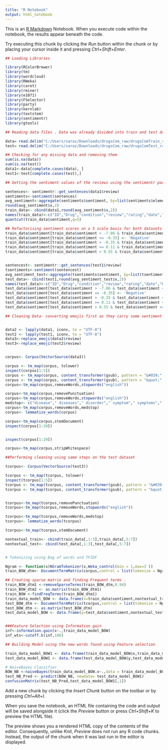 ---
title: "R Notebook"
output: html_notebook
---

This is an [R Markdown](http://rmarkdown.rstudio.com) Notebook. When you execute code within the notebook, the results appear beneath the code. 

Try executing this chunk by clicking the *Run* button within the chunk or by placing your cursor inside it and pressing *Ctrl+Shift+Enter*. 

```{r}
## Loading Libraries

library(RColorBrewer)
library(tm)
library(wordcloud)
library(RWeka)
library(caret)
library(rminer)
library(e1071)
library(FSelector)
library(party)
library(kernlab)
library(textstem)
library(sentimentr)
library(gtools)

## Reading data files . Data was already divided into train and test data

data= read.delim("C:/Users/saraz/Downloads/drugsCom_raw/drugsComTrain_raw.tsv", sep = '\t', header = TRUE,na.strings=c("","NA"),stringsAsFactors = FALSE)
test= read.delim("C:/Users/saraz/Downloads/drugsCom_raw/drugsComTest_raw.tsv", sep = '\t', header = TRUE,na.strings = c("","NA"),stringsAsFactors = FALSE)

## Checking for any missing data and removing them
sum(is.na(data))
sum(is.na(test))
data1<-data[complete.cases(data), ]
test1<-test[complete.cases(test),]

## Getting the sentiment values of the reviews using the sentimentr package for both test and train data.Using quantcut to balance out dataset.

sentences<- sentimentr::get_sentences(data1$review)
sentiments<-sentiment(sentences)
avg_sentiment<-aggregate(sentiments$sentiment, by=list(sentiments$element_id), FUN=sum)
round(avg_sentiment$x,2)
train_data<- cbind(data1,round(avg_sentiment$x,2))
names(train_data)<-c("ID","Drug","condition","review","rating","date","Hit_count","sentiment")
quantcut(train_data$sentiment,q=5)

## Refactorising sentiment scores on a 5 scale basis for both datasets
train_data$sentiment[train_data$sentiment > -7.06 & train_data$sentiment < -0.77] <- 'VeryNegative'
train_data$sentiment[train_data$sentiment <= -0.35] <- 'Negative'
train_data$sentiment[train_data$sentiment > -0.35 & train_data$sentiment < 0.11] <- 'Neutral'
train_data$sentiment[train_data$sentiment >= 0.11 & train_data$sentiment <= 0.55] <- 'Positive'
train_data$sentiment[train_data$sentiment > 0.55 & train_data$sentiment <= 6.27] <- 'VeryPositive'


sentencest<- sentimentr::get_sentences(test1$review)
tsentiments<-sentiment(sentencest)
avg_sentiment_test<-aggregate(tsentiments$sentiment, by=list(tsentiments$element_id), FUN=sum)
test_data<- cbind(test1,round(avg_sentiment_test$x,2))
names(test_data)<-c("ID","Drug","condition","review","rating","date","Hit_count","sentiment")
test_data$sentiment[test_data$sentiment > -7.06 & test_data$sentiment < -0.77] <- 'VeryNegative'
test_data$sentiment[test_data$sentiment <= -0.35] <- 'Negative'
test_data$sentiment[test_data$sentiment > -0.35 & test_data$sentiment < 0.11] <- 'Neutral'
test_data$sentiment[test_data$sentiment >= 0.11 & test_data$sentiment <= 0.55] <- 'Positive'
test_data$sentiment[test_data$sentiment > 0.55 & test_data$sentiment <= 6.27] <- 'VeryPositive'

## Cleaning Data- converting emojis first as they carry some sentiment score,then removing special comma representations(&#039,quot),removing english stop words and domain based stop words.Domain stop words removed from following the medhelp book,followed by lemmatization and stemming.removing punctuation after emoji conversion and stripping whitspace.


data2 <- lapply(data1, iconv, to = "UTF-8")
test2 <- lapply(test1, iconv, to = "UTF-8")
data3<-replace_emoji(data2$review)
test3<-replace_emoji(test2$review)


corpus<- Corpus(VectorSource(data3))

corpus <- tm_map(corpus, tolower)
inspect(corpus[1:5])
corpus <- tm_map(corpus, content_transformer(gsub), pattern = "&#039;", replacement="'")
corpus <- tm_map(corpus, content_transformer(gsub), pattern = "&quot;", replacement="'")
corpus<-tm_map(corpus,removeWords,stopwords("english"))

corpus<-tm_map(corpus,removePunctuation)
corpus<-tm_map(corpus,removeWords,stopwords("english"))
medstop<- c("disease"," diseases"," disorder"," symptom"," symptoms"," drug"," drugs","problems"," problem","prob"," probs"," med"," meds","pill"," pills"," medicine"," medicines"," medication"," medications"," treatment"," treatments"," caps"," capsules"," capsule","tablet"," tablets"," tabs"," doctor"," dr","  doc"," physician"," physicians"," test"," tests"," testing"," specialist"," specialists","side-effect"," side-effects", "pharmaceutical","pharmaceuticals","pharma","diagnosis","diagnose","diagnosed","exam","challenge","device"," condition"," conditions"," suffer"," suffering ","suffered"," feel"," feeling"," prescription","prescribe","prescribed"," over-the-counter"," otc","almost","also", "although", "always", "among","either","periods","enough","especially","etc","however","especially","rather","regarding","really","just","sex","mainly","nearly","hey","years","litres","time")
corpus<-tm_map(corpus,removeWords,medstop)
corpus<- lemmatize_words(corpus)

corpus<-tm_map(corpus,stemDocument)
inspect(corpus[1:20])


inspect(corpus[1:20])

corpus<-tm_map(corpus,stripWhitespace)

##Performing cleaning using same steps on the test dataset

tcorpus<- Corpus(VectorSource(test3))

tcorpus <- tm_map(tcorpus, tolower)
inspect(tcorpus[1:5])
tcorpus <- tm_map(tcorpus, content_transformer(gsub), pattern = "&#039;", replacement="'")
tcorpus <- tm_map(tcorpus, content_transformer(gsub), pattern = "&quot;", replacement="'")


tcorpus<-tm_map(tcorpus,removePunctuation)
tcorpus<-tm_map(tcorpus,removeWords,stopwords("english"))

tcorpus<-tm_map(tcorpus,removeWords,medstop)
tcorpus<- lemmatize_words(tcorpus)

tcorpus<-tm_map(tcorpus,stemDocument)

nontextual_train<- cbind(train_data[,1:3],train_data[,5:7])
nontextual_test<- cbind(test_data[,1:3],test_data[,5:7])


# Tokenizing using Bag of words and TFIDF

Ngram <- function(x)NGramTokenizer(x,Weka_control(min = 1,max=3 ))
train_BOW_dtm<- DocumentTermMatrix(corpus,control = list(tokenize = Ngram , weighting=weightTfIdf))

## Creating sparse matrix and finding Frequent terms . 
train_BOW_dtm1 <-removeSparseTerms(train_BOW_dtm,0.94)
train_BOW_dtm2 <- as.matrix(train_BOW_dtm1)
train_BOW <-findFreqTerms(train_BOW_dtm1)
train_data_model_BOW <- data.frame(x=train_data$sentiment,nontextual_train,train_BOW_dtm2)
test_BOW_dtm <- DocumentTermMatrix(tcorpus,control = list(tokenize = Ngram , weighting=weightTfIdf,dictionary=train_BOW))
test_BOW_dtm <- as.matrix(test_BOW_dtm)
test_data_model_BOW <- data.frame(y=test_data$sentiment,nontextual_test,test_BOW_dtm)


###Feature Selection using Information gain
inf<-information.gain(x~.,train_data_model_BOW)
inf_wts<-cutoff.k(inf,106)

## Building Model using the new words found using Feature selection

train_data_model_BOW1 <- data.frame(train_data_model_BOW$x,train_data_model_BOW[inf_wts])
test_data_model_BOW1 <- data.frame(test_data_model_BOW$y,test_data_model_BOW[inf_wts])

# NaiveBayes Classifier
BOW_NB <-naiveBayes(train_data_model_BOW.x~.,data = train_data_model_BOW1)
test_NB_Pred <- predict(BOW_NB, newdata= test_data_model_BOW1)
confusionMatrix(test_NB_Pred,test_data_model_BOW1[,1])


```


Add a new chunk by clicking the *Insert Chunk* button on the toolbar or by pressing *Ctrl+Alt+I*.

When you save the notebook, an HTML file containing the code and output will be saved alongside it (click the *Preview* button or press *Ctrl+Shift+K* to preview the HTML file).

The preview shows you a rendered HTML copy of the contents of the editor. Consequently, unlike *Knit*, *Preview* does not run any R code chunks. Instead, the output of the chunk when it was last run in the editor is displayed.
